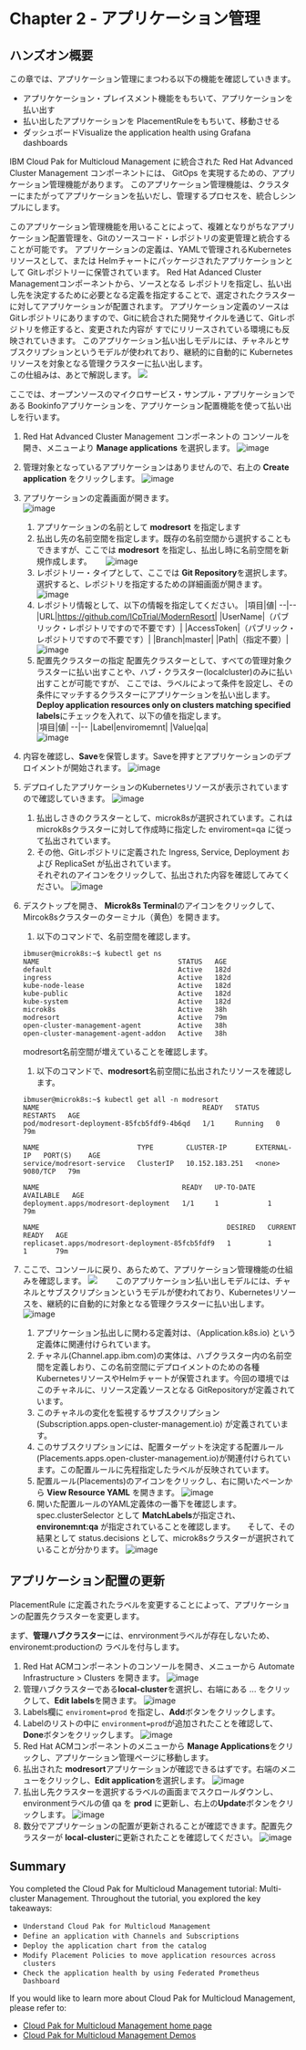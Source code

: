 # Chapter 2 - アプリケーション管理

## ハンズオン概要
この章では、アプリケーション管理にまつわる以下の機能を確認していきます。
-	アプリケケーション・プレイスメント機能をもちいて、アプリケーションを払い出す
-	払い出したアプリケーションを PlacementRuleをもちいて、移動させる
-	ダッシュボードVisualize the application health using Grafana dashboards

IBM Cloud Pak for Multicloud Management に統合された Red Hat Advanced Cluster Management コンポーネントには、 GitOps を実現するための、アプリケーション管理機能があります。
このアプリケーション管理機能は、クラスターにまたがってアプリケーションを払いだし、管理するプロセスを、統合しシンプルにします。    
  
このアプリケーション管理機能を用いることによって、複雑となりがちなアプリケーション配置管理を、Gitのソースコード・レポジトリの変更管理と統合することが可能です。
アプリケーションの定義は、YAMLで管理されるKubernetesリソースとして、または Helmチャートにパッケージされたアプリケーションとして Gitレポジトリーに保管されています。
Red Hat Adanced Cluster Managementコンポーネントから、ソースとなる レポジトリを指定し、払い出し先を決定するために必要となる定義を指定することで、選定されたクラスターに対してアプリケーションが配置されます。
アプリケーション定義のソースはGitレポジトリにありますので、Gitに統合された開発サイクルを通じて、Gitレポジトリを修正すると、変更された内容が すでにリリースされている環境にも反映されていきます。
このアプリケーション払い出しモデルには、チャネルとサブスクリプションというモデルが使われており、継続的に自動的に Kubernetesリソースを対象となる管理クラスターに払い出します。   
この仕組みは、あとで解説します。
![](images/3-app-mgmt-img.png)

ここでは、オープンソースのマイクロサービス・サンプル・アプリケーションである Bookinfoアプリケーションを、アプリケーション配置機能を使って払い出しを行います。

1. Red Hat Advanced Cluster Management コンポーネントの コンソールを開き、メニューより **Manage applications** を選択します。
![image](https://user-images.githubusercontent.com/22209835/113955033-f41b3d00-9855-11eb-932e-9a61f3eaad4f.png)

1. 管理対象となっているアプリケーションはありませんので、右上の **Create application** をクリックします。
![image](https://user-images.githubusercontent.com/22209835/113955108-1745ec80-9856-11eb-904e-1ddf8004610d.png)

1. アプリケーションの定義画面が開きます。  
![image](https://user-images.githubusercontent.com/22209835/113955299-68ee7700-9856-11eb-8cd9-853d1931a7b0.png)  

   1. アプリケーションの名前として **modresort** を指定します　　
   1. 払出し先の名前空間を指定します。既存の名前空間から選択することもできますが、ここでは **modresort** を指定し、払出し時に名前空間を新規作成します。　　
      ![image](https://user-images.githubusercontent.com/22209835/113957488-49594d80-985a-11eb-97e1-9e81f884b7aa.png)
   1. レポジトリー・タイプとして、ここでは **Git Repository**を選択します。選択すると、レポジトリを指定するための詳細画面が開きます。
      ![image](https://user-images.githubusercontent.com/22209835/113955865-7e17d580-9857-11eb-82c4-01261ae7bfbd.png)
   1. レポジトリ情報として、以下の情報を指定してください。
        |項目|値|
        --|--
        |URL|https://github.com/ICpTrial/ModernResort|
        |UserName|（パブリック・レポジトリですので不要です）|
        |AccessToken|（パブリック・レポジトリですので不要です）|
        |Branch|master|
        |Path|（指定不要）|
   ![image](https://user-images.githubusercontent.com/22209835/113960180-064da900-985f-11eb-8f1c-7babe252f611.png)
   1. 配置先クラスターの指定
    配置先クラスターとして、すべての管理対象クラスターに払い出すことや、ハブ・クラスター(localcluster)のみに払い出すことが可能ですが、
    ここでは、ラベルによって条件を設定し、その条件にマッチするクラスターにアプリケーションを払い出します。  
    **Deploy application resources only on clusters matching specified labels**にチェックを入れて、以下の値を指定します。  
        |項目|値|
        --|--
        |Label|enviromemnt|
        |Value|qa|  
    ![image](https://user-images.githubusercontent.com/22209835/113960262-3137fd00-985f-11eb-9ad0-a4fbeb88e2b6.png)
1. 内容を確認し、**Save**を保管します。Saveを押すとアプリケーションのデプロイメントが開始されます。
   ![image](https://user-images.githubusercontent.com/22209835/113960323-4876ea80-985f-11eb-9e71-811528fc9d2e.png)
1. デプロイしたアプリケーションのKubernetesリソースが表示されていますので確認していきます。
   ![image](https://user-images.githubusercontent.com/22209835/113970576-1a4ed600-9872-11eb-9677-ad17e7409277.png)
   1. 払出しさきのクラスターとして、microk8sが選択されています。これはmicrok8sクラスターに対して作成時に指定した enviroment=qa に従って払出されています。  
   1. その他、Gitレポジトリに定義された Ingress, Service, Deployment および ReplicaSet が払出されています。  
   それぞれのアイコンをクリックして、払出された内容を確認してみてください。
   ![image](https://user-images.githubusercontent.com/22209835/113964610-cb4f7380-9866-11eb-898f-09d8a77e920f.png)
1. デスクトップを開き、 **Microk8s Terminal**のアイコンをクリックして、Mircok8sクラスターのターミナル（黄色）を開きます。
    1. 以下のコマンドで、名前空間を確認します。
    ```
    ibmuser@microk8s:~$ kubectl get ns
    NAME                                  STATUS   AGE
    default                               Active   182d
    ingress                               Active   182d
    kube-node-lease                       Active   182d
    kube-public                           Active   182d
    kube-system                           Active   182d
    microk8s                              Active   38h
    modresort                             Active   79m
    open-cluster-management-agent         Active   38h
    open-cluster-management-agent-addon   Active   38h
    ```
      modresort名前空間が増えていることを確認します。
    1. 以下のコマンドで、**modresort**名前空間に払出されたリソースを確認します。
    ```
    ibmuser@microk8s:~$ kubectl get all -n modresort
    NAME                                        READY   STATUS    RESTARTS   AGE
    pod/modresort-deployment-85fcb5fdf9-4b6qd   1/1     Running   0          79m

    NAME                        TYPE        CLUSTER-IP       EXTERNAL-IP   PORT(S)    AGE
    service/modresort-service   ClusterIP   10.152.183.251   <none>        9080/TCP   79m

    NAME                                   READY   UP-TO-DATE   AVAILABLE   AGE
    deployment.apps/modresort-deployment   1/1     1            1           79m

    NAME                                              DESIRED   CURRENT   READY   AGE
    replicaset.apps/modresort-deployment-85fcb5fdf9   1         1         1       79m
    ```

1. ここで、コンソールに戻り、あらためて、アプリケーション管理機能の仕組みを確認します。
![](images/3-app-mgmt-img.png)　　
このアプリケーション払い出しモデルには、チャネルとサブスクリプションというモデルが使われており、Kubernetesリソースを、継続的に自動的に対象となる管理クラスターに払い出します。 
![image](https://user-images.githubusercontent.com/22209835/113965660-c4296500-9868-11eb-957d-9c244ec78271.png) 
    1. アプリケーション払出しに関わる定義対は、（Application.k8s.io) という定義体に関連付けられています。  
    1. チャネル(Channel.app.ibm.com)の実体は、ハブクラスター内の名前空間を定義しおり、この名前空間にデプロイメントのための各種KubernetesリソースやHelmチャートが保管されます。今回の環境ではこのチャネルに、リソース定義ソースとなる GitRepositoryが定義されています。  
    1. このチャネルの変化を監視するサブスクリプション(Subscription.apps.open-cluster-management.io) が定義されています。 
    1. このサブスクリプションには、配置ターゲットを決定する配置ルール(Placements.apps.open-cluster-management.io)が関連付けられています。この配置ルールに先程指定したラベルが反映されています。
    1. 配置ルール(Placements)のアイコンをクリックし、右に開いたペーンから **View Resource YAML** を開きます。
    ![image](https://user-images.githubusercontent.com/22209835/113965904-2f733700-9869-11eb-998e-730cb996a2f1.png)
    1. 開いた配置ルールのYAML定義体の一番下を確認します。  
      spec.clusterSelector として **MatchLabels**が指定され、**environemnt:qa** が指定されていることを確認します。  　
      そして、その結果として status.decisions として、microk8sクラスターが選択されていることが分かります。
    ![image](https://user-images.githubusercontent.com/22209835/113966160-8aa52980-9869-11eb-8bbb-2cb2a89db0dc.png)

## アプリケーション配置の更新
PlacementRule に定義されたラベルを変更することによって、アプリケーションの配置先クラスターを変更します。

まず、**管理ハブクラスター**には、enrvironmentラベルが存在しないため、environemt:productionの ラベルを付与します。
1. Red Hat ACMコンポーネントのコンソールを開き、メニューから Automate Infrastructure > Clusters を開きます。
![image](https://user-images.githubusercontent.com/22209835/113968270-b7f3d680-986d-11eb-9ab0-172d239e5bbe.png)
1. 管理ハブクラスターである**local-cluster**を選択し、右端にある ... をクリックして、**Edit labels**を開きます。
![image](https://user-images.githubusercontent.com/22209835/113968386-f1c4dd00-986d-11eb-9bad-75d45c08811f.png)
1. Labels欄に `enviroment=prod` を指定し、**Add**ボタンをクリックします。
1. Labelのリストの中に `environment=prod`が追加されたことを確認して、**Done**ボタンをクリックします。
![image](https://user-images.githubusercontent.com/22209835/113968584-541ddd80-986e-11eb-95a2-d6a03bfddd9e.png)
1. Red Hat ACMコンポーネントのメニューから **Manage Applications**をクリックし、アプリケーション管理ページに移動します。
1. 払出された **modresort**アプリケーションが確認できるはずです。右端のメニューをクリックし、**Edit application**を選択します。
![image](https://user-images.githubusercontent.com/22209835/113968981-18374800-986f-11eb-966e-88ca157d6ff4.png)
1. 払出し先クラスターを選択するラベルの画面までスクロールダウンし、environmentラベルの値 qa を **prod** に更新し、右上の**Update**ボタンをクリックします。
![image](https://user-images.githubusercontent.com/22209835/113969170-73693a80-986f-11eb-9661-c470d1c5c7ca.png)
1. 数分でアプリケーションの配置が更新されることが確認できます。配置先クラスターが **local-cluster**に更新されたことを確認してください。
![image](https://user-images.githubusercontent.com/22209835/113971039-f049e380-9872-11eb-88eb-aacc80059bf1.png)

## Summary

You completed the Cloud Pak for Multicloud Management tutorial: Multi-cluster Management. Throughout the tutorial, you explored the key takeaways:
- `Understand Cloud Pak for Multicloud Management`
-	`Define an application with Channels and Subscriptions`
-	`Deploy the application chart from the catalog`
-	`Modify Placement Policies to move application resources across clusters`
-	`Check the application health by using Federated Prometheus Dashboard`


If you would like to learn more about Cloud Pak for Multicloud Management, please refer to:
-	<a href="https://www.ibm.com/cloud/cloud-pak-for-management" target="blank">Cloud Pak for Multicloud Management home page</a>
- <a href="https://www.ibm.com/demos/collection/Cloud-Pak-for-Multicloud-Management" target="blank">Cloud Pak for Multicloud Management Demos </a>
